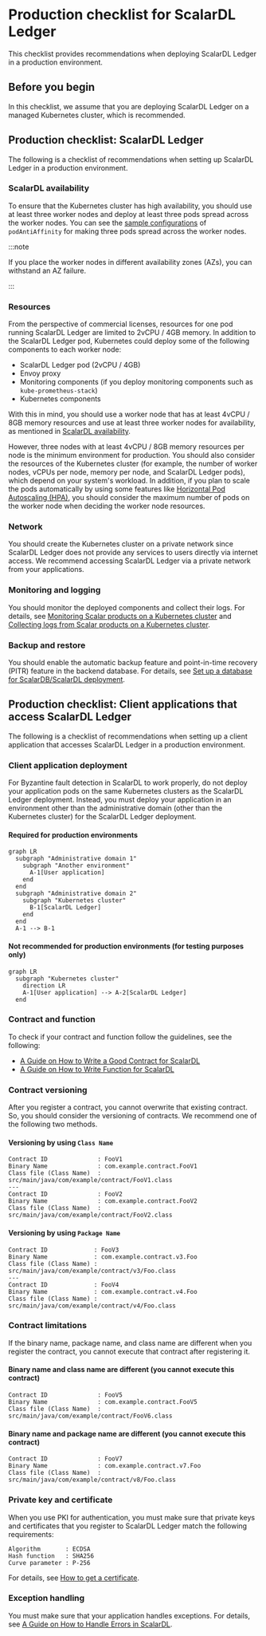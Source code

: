 # Production checklist for ScalarDL Ledger

This checklist provides recommendations when deploying ScalarDL Ledger in a production environment.

## Before you begin

In this checklist, we assume that you are deploying ScalarDL Ledger on a managed Kubernetes cluster, which is recommended.

## Production checklist: ScalarDL Ledger

The following is a checklist of recommendations when setting up ScalarDL Ledger in a production environment.

### ScalarDL availability

To ensure that the Kubernetes cluster has high availability, you should use at least three worker nodes and deploy at least three pods spread across the worker nodes. You can see the [sample configurations](../conf/scalardl-custom-values.yaml) of `podAntiAffinity` for making three pods spread across the worker nodes.

:::note

If you place the worker nodes in different availability zones (AZs), you can withstand an AZ failure.

:::

### Resources

From the perspective of commercial licenses, resources for one pod running ScalarDL Ledger are limited to 2vCPU / 4GB memory. In addition to the ScalarDL Ledger pod, Kubernetes could deploy some of the following components to each worker node:

* ScalarDL Ledger pod (2vCPU / 4GB)
* Envoy proxy
* Monitoring components (if you deploy monitoring components such as `kube-prometheus-stack`)
* Kubernetes components

With this in mind, you should use a worker node that has at least 4vCPU / 8GB memory resources and use at least three worker nodes for availability, as mentioned in [ScalarDL availability](#scalardl-availability).

However, three nodes with at least 4vCPU / 8GB memory resources per node is the minimum environment for production. You should also consider the resources of the Kubernetes cluster (for example, the number of worker nodes, vCPUs per node, memory per node, and ScalarDL Ledger pods), which depend on your system's workload. In addition, if you plan to scale the pods automatically by using some features like [Horizontal Pod Autoscaling (HPA)](https://kubernetes.io/docs/tasks/run-application/horizontal-pod-autoscale/), you should consider the maximum number of pods on the worker node when deciding the worker node resources.

### Network

You should create the Kubernetes cluster on a private network since ScalarDL Ledger does not provide any services to users directly via internet access. We recommend accessing ScalarDL Ledger via a private network from your applications.

### Monitoring and logging

You should monitor the deployed components and collect their logs. For details, see [Monitoring Scalar products on a Kubernetes cluster](./K8sMonitorGuide.mdx) and [Collecting logs from Scalar products on a Kubernetes cluster](./K8sLogCollectionGuide.mdx).

### Backup and restore

You should enable the automatic backup feature and point-in-time recovery (PITR) feature in the backend database. For details, see [Set up a database for ScalarDB/ScalarDL deployment](./SetupDatabase.mdx).

## Production checklist: Client applications that access ScalarDL Ledger

The following is a checklist of recommendations when setting up a client application that accesses ScalarDL Ledger in a production environment.

### Client application deployment

For Byzantine fault detection in ScalarDL to work properly, do not deploy your application pods on the same Kubernetes clusters as the ScalarDL Ledger deployment. Instead, you must deploy your application in an environment other than the administrative domain (other than the Kubernetes cluster) for the ScalarDL Ledger deployment.

#### Required for production environments

```mermaid
graph LR
  subgraph "Administrative domain 1"
    subgraph "Another environment"
      A-1[User application]
    end
  end
  subgraph "Administrative domain 2"
    subgraph "Kubernetes cluster"
      B-1[ScalarDL Ledger]
    end
  end
  A-1 --> B-1
```

#### Not recommended for production environments (for testing purposes only)

```mermaid
graph LR
  subgraph "Kubernetes cluster"
    direction LR
    A-1[User application] --> A-2[ScalarDL Ledger]
  end
```

### Contract and function

To check if your contract and function follow the guidelines, see the following:

* [A Guide on How to Write a Good Contract for ScalarDL](https://github.com/scalar-labs/scalardl/blob/master/docs/how-to-write-contract.md)
* [A Guide on How to Write Function for ScalarDL](https://github.com/scalar-labs/scalardl/blob/master/docs/how-to-write-function.md)

### Contract versioning

After you register a contract, you cannot overwrite that existing contract. So, you should consider the versioning of contracts. We recommend one of the following two methods.

#### Versioning by using `Class Name`

```console
Contract ID              : FooV1
Binary Name              : com.example.contract.FooV1
Class file (Class Name)  : src/main/java/com/example/contract/FooV1.class
---
Contract ID              : FooV2
Binary Name              : com.example.contract.FooV2
Class file (Class Name)  : src/main/java/com/example/contract/FooV2.class
```

#### Versioning by using `Package Name`

```console
Contract ID             : FooV3
Binary Name             : com.example.contract.v3.Foo
Class file (Class Name) : src/main/java/com/example/contract/v3/Foo.class
---
Contract ID             : FooV4
Binary Name             : com.example.contract.v4.Foo
Class file (Class Name) : src/main/java/com/example/contract/v4/Foo.class
```

### Contract limitations

If the binary name, package name, and class name are different when you register the contract, you cannot execute that contract after registering it.

#### Binary name and class name are different (you cannot execute this contract)

```console
Contract ID              : FooV5
Binary Name              : com.example.contract.FooV5
Class file (Class Name)  : src/main/java/com/example/contract/FooV6.class
```

#### Binary name and package name are different (you cannot execute this contract)

```console
Contract ID              : FooV7
Binary Name              : com.example.contract.v7.Foo
Class file (Class Name)  : src/main/java/com/example/contract/v8/Foo.class
```

### Private key and certificate

When you use PKI for authentication, you must make sure that private keys and certificates that you register to ScalarDL Ledger match the following requirements:

```console
Algorithm       : ECDSA
Hash function   : SHA256
Curve parameter : P-256
```

For details, see [How to get a certificate](https://github.com/scalar-labs/scalardl/blob/master/docs/ca/caclient-getting-started.md).

### Exception handling

You must make sure that your application handles exceptions. For details, see [A Guide on How to Handle Errors in ScalarDL](https://github.com/scalar-labs/scalardl/blob/master/docs/how-to-handle-errors.md).
